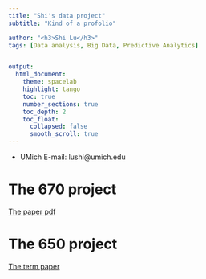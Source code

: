 ```yaml
---
title: "Shi's data project"
subtitle: "Kind of a profolio"

author: "<h3>Shi Lu</h3>"
tags: [Data analysis, Big Data, Predictive Analytics] 


output:
  html_document:
    theme: spacelab
    highlight: tango
    toc: true
    number_sections: true
    toc_depth: 2
    toc_float:
      collapsed: false
      smooth_scroll: true
---
```

* UMich E-mail: lushi@umich.edu

# The 670 project
[The paper pdf](https://github.com/lushi5316/lushi5316.github.io/blob/master/670/Final_report_1209.pdf)

# The 650 project
[The term paper](650_HS/final_paper.html)